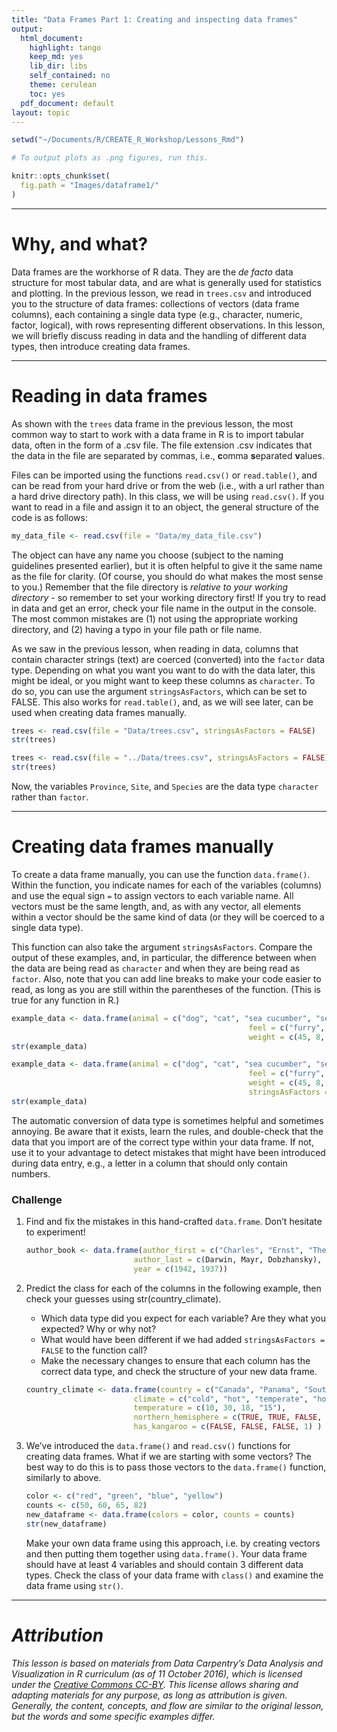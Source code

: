 ```yaml
---
title: "Data Frames Part 1: Creating and inspecting data frames"
output:
  html_document:
    highlight: tango
    keep_md: yes
    lib_dir: libs
    self_contained: no
    theme: cerulean
    toc: yes
  pdf_document: default
layout: topic
---
```


```r
setwd("~/Documents/R/CREATE_R_Workshop/Lessons_Rmd")

# To output plots as .png figures, run this.

knitr::opts_chunk$set(
  fig.path = "Images/dataframe1/"
)
```

___

# Why, and what? {#motivation}

Data frames are the workhorse of R data.  They are the *de facto* data structure for most tabular data, and are what is generally used for statistics and plotting.  In the previous lesson, we read in `trees.csv` and introduced you to the structure of data frames: collections of vectors (data frame columns), each containing a single data type (e.g., character, numeric, factor, logical), with rows representing different observations. In this lesson, we will briefly discuss reading in data and the handling of different data types, then introduce creating data frames.

___

# Reading in data frames

As shown with the `trees` data frame in the previous lesson, the most common way to start to work with a data frame in R is to import tabular data, often in the form of a .csv file. The file extension .csv indicates that the data in the file are separated by commas, i.e., **c**omma **s**eparated **v**alues.

Files can be imported using the functions `read.csv()` or `read.table()`, and can be read from your hard drive or from the web (i.e., with a url rather than a hard drive directory path).  In this class, we will be using `read.csv()`.  If you want to read in a file and assign it to an object, the general structure of the code is as follows:

```r
my_data_file <- read.csv(file = "Data/my_data_file.csv")
```

The object can have any name you choose (subject to the naming guidelines presented earlier), but it is often helpful to give it the same name as the file for clarity.  (Of course, you should do what makes the most sense to you.)  Remember that the file directory is *relative to your working directory* - so remember to set your working directory first!  If you try to read in data and get an error, check your file name in the output in the console.  The most common mistakes are (1) not using the appropriate working directory, and (2) having a typo in your file path or file name.

As we saw in the previous lesson, when reading in data, columns that contain character strings (text) are coerced (converted) into the `factor` data type.  Depending on what you want you want to do with the data later, this might be ideal, or you might want to keep these columns as `character`. To do so, you can use the argument `stringsAsFactors`, which can be set to FALSE.  This also works for `read.table()`, and, as we will see later, can be used when creating data frames manually.

```r
trees <- read.csv(file = "Data/trees.csv", stringsAsFactors = FALSE)
str(trees)
```

```r
trees <- read.csv(file = "../Data/trees.csv", stringsAsFactors = FALSE)
str(trees)
```

Now, the variables `Province`, `Site`, and `Species` are the data type `character` rather than `factor`.

___

# Creating data frames manually

To create a data frame manually, you can use the function `data.frame()`. Within the function, you indicate names for each of the variables (columns) and use the equal sign `=` to assign vectors to each variable name. All vectors must be the same length, and, as with any vector, all elements within a vector should be the same kind of data (or they will be coerced to a single data type).

This function can also take the argument `stringsAsFactors`. Compare the output of these examples, and, in particular, the difference between when the data are being read as `character` and when they are being read as `factor`.  Also, note that you can add line breaks to make your code easier to read, as long as you are still within the parentheses of the function.  (This is true for any function in R.)

```r
example_data <- data.frame(animal = c("dog", "cat", "sea cucumber", "sea urchin"),
													 feel = c("furry", "furry", "squishy", "spiny"),
													 weight = c(45, 8, 1.1, 0.8))
str(example_data)
```


```r
example_data <- data.frame(animal = c("dog", "cat", "sea cucumber", "sea urchin"),
													 feel = c("furry", "furry", "squishy", "spiny"),
													 weight = c(45, 8, 1.1, 0.8),
													 stringsAsFactors = FALSE)
str(example_data)
```

The automatic conversion of data type is sometimes helpful and sometimes annoying. Be aware that it exists, learn the rules, and double-check that the data that you import are of the correct type within your data frame. If not, use it to your advantage to detect mistakes that might have been introduced during data entry, e.g., a letter in a column that should only contain numbers.

### Challenge

1. Find and fix the mistakes in this hand-crafted `data.frame`. Don't hesitate to experiment!

	```r
	author_book <- data.frame(author_first = c("Charles", "Ernst", "Theodosius"),
							author_last = c(Darwin, Mayr, Dobzhansky),
							year = c(1942, 1937))
	```

2. Predict the class for each of the columns in the following example, then check your guesses using str(country_climate).

	+ Which data type did you expect for each variable?  Are they what you expected?  Why or why not?
	+ What would have been different if we had added `stringsAsFactors = FALSE` to the function call?
	+ Make the necessary changes to ensure that each column has the correct data type, and check the structure of your new data frame.
	
	```r
	country_climate <- data.frame(country = c("Canada", "Panama", "South Africa", "Australia"),
							climate = c("cold", "hot", "temperate", "hot/temperate"),
							temperature = c(10, 30, 18, "15"),
							northern_hemisphere = c(TRUE, TRUE, FALSE, "FALSE"),
							has_kangaroo = c(FALSE, FALSE, FALSE, 1) )
	```

3. We've introduced the `data.frame()` and `read.csv()` functions for creating data frames. What if we are starting with some vectors? The best way to do this is to pass those vectors to the `data.frame()` function, similarly to above.

	```r
	color <- c("red", "green", "blue", "yellow")
	counts <- c(50, 60, 65, 82)
	new_dataframe <- data.frame(colors = color, counts = counts)
	str(new_dataframe)
	```

	Make your own data frame using this approach, i.e. by creating vectors and then putting them together using `data.frame()`. Your data frame should have at least 4 variables and should contain 3 different data types.  Check the class of your data frame with `class()` and examine the data frame using `str()`.



___

# *Attribution*

*This lesson is based on materials from Data Carpentry's Data Analysis and Visualization in R curriculum (as of 11 October 2016), which is licensed under the [Creative Commons CC-BY](https://creativecommons.org/licenses/by/2.0/).  This license allows sharing and adapting materials for any purpose, as long as attribution is given.  Generally, the content, concepts, and flow are similar to the original lesson, but the words and some specific examples differ.*

